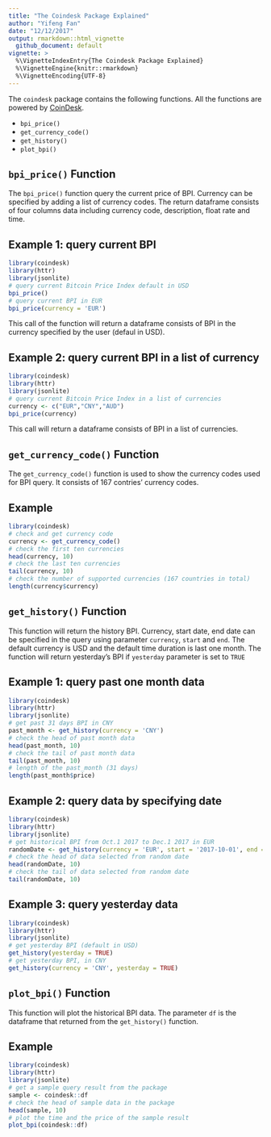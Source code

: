```yaml
---
title: "The Coindesk Package Explained"
author: "Yifeng Fan"
date: "12/12/2017"
output: rmarkdown::html_vignette
  github_document: default
vignette: >
  %\VignetteIndexEntry{The Coindesk Package Explained}
  %\VignetteEngine{knitr::rmarkdown}
  %\VignetteEncoding{UTF-8}
---
```

The `coindesk` package contains the following functions. All the functions are powered by [CoinDesk](https://www.coindesk.com/price/).

- `bpi_price()` 
- `get_currency_code()` 
- `get_history()`
- `plot_bpi()`


## `bpi_price()` Function
  
The `bpi_price()` function query the current price of BPI. Currency can be specified by adding a list of currency codes. The return dataframe consists of four columns data including currency code, description, float rate and time.

## Example 1: query current BPI 

```r
library(coindesk)
library(httr)
library(jsonlite)
# query current Bitcoin Price Index default in USD
bpi_price()
# query current BPI in EUR
bpi_price(currency = 'EUR')
```
This call of the function will return a dataframe consists of BPI in the currency specified by the user (defaul in USD). 

## Example 2: query current BPI in a list of currency
```r
library(coindesk)
library(httr)
library(jsonlite)
# query current Bitcoin Price Index in a list of currencies
currency <- c("EUR","CNY","AUD")
bpi_price(currency)
```

This call will return a dataframe consists of BPI in a list of currencies.

## `get_currency_code()` Function

The `get_currency_code()` function is used to show the currency codes used for BPI query. It consists of 167 contries' currency codes.

## Example

```r
library(coindesk)
# check and get currency code
currency <- get_currency_code()
# check the first ten currencies
head(currency, 10)
# check the last ten currencies
tail(currency, 10)
# check the number of supported currencies (167 countries in total)
length(currency$currency) 
```

## `get_history()` Function 
This function will return the history BPI. Currency, start date, end date can be specified in the query using parameter `currency`, `start` and `end`. The default currency is USD and the default time duration is last one month. The function will return yesterday's BPI if `yesterday` parameter is set to `TRUE`

## Example 1: query past one month data

```r
library(coindesk)
library(httr)
library(jsonlite)
# get past 31 days BPI in CNY
past_month <- get_history(currency = 'CNY')
# check the head of past month data
head(past_month, 10)
# check the tail of past month data
tail(past_month, 10)
# length of the past_month (31 days)
length(past_month$price)
```

## Example 2: query data by specifying date
```r
library(coindesk)
library(httr)
library(jsonlite)
# get historical BPI from Oct.1 2017 to Dec.1 2017 in EUR
randomDate <- get_history(currency = 'EUR', start = '2017-10-01', end = '2017-12-01')
# check the head of data selected from random date
head(randomDate, 10)
# check the tail of data selected from random date
tail(randomDate, 10)
```

## Example 3: query yesterday data
```r
library(coindesk)
library(httr)
library(jsonlite)
# get yesterday BPI (default in USD)
get_history(yesterday = TRUE)
# get yesterday BPI, in CNY
get_history(currency = 'CNY', yesterday = TRUE)
```


## `plot_bpi()` Function 
This function will plot the historical BPI data. The parameter `df` is the dataframe that returned from the `get_history()` function.

## Example

```r
library(coindesk)
library(httr)
library(jsonlite)
# get a sample query result from the package 
sample <- coindesk::df
# check the head of sample data in the package
head(sample, 10)
# plot the time and the price of the sample result
plot_bpi(coindesk::df)
```


